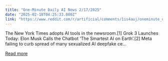 ```yaml
---
title: "One-Minute Daily AI News 2/17/2025"
date: "2025-02-18T04:25:33.000Z"
link: "https://www.reddit.com/r/artificial/comments/1is4auj/oneminute_daily_ai_news_2172025/"
---
```


The New York Times adopts AI tools in the newsroom.[1]
 Grok 3 Launches Today: Elon Musk Calls the Chatbot ‘The Smartest AI on Earth’.[2]
 Meta failing to curb spread of many sexualized AI deepfake ce...

[Read more](https://www.reddit.com/r/artificial/comments/1is4auj/oneminute_daily_ai_news_2172025/)
